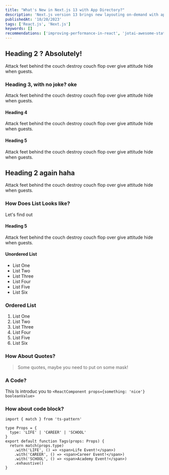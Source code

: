 ```yaml
---
title: "What's New in Next.js 13 with App Directory?"
description: 'Next.js version 13 brings new layouting on-demand with app directory'
publishedAt: '10/20/2023'
tags: ['React.js', 'Next.js']
keywords: []
recommendations: ['improving-performance-in-react', 'jotai-awesome-state-manager']
---
```


## Heading 2 ? Absolutely!

Attack feet behind the couch destroy couch flop over give attitude hide when guests.

### Heading 3, with no joke? oke

Attack feet behind the couch destroy couch flop over give attitude hide when guests.

#### Heading 4

Attack feet behind the couch destroy couch flop over give attitude hide when guests.

#### Heading 5

Attack feet behind the couch destroy couch flop over give attitude hide when guests.

## Heading 2 again haha

Attack feet behind the couch destroy couch flop over give attitude hide when guests.

### How Does List Looks like?

Let's find out

#### Heading 5

Attack feet behind the couch destroy couch flop over give attitude hide when guests.

#### Unordered List

- List One
- List Two
- List Three
- List Four
- List Five
- List Six

### Ordered List

1. List One
2. List Two
3. List Three
4. List Four
5. List Five
6. List Six

### How About Quotes?

> Some quotes, maybe you need to put on some mask!

### A Code?

This Is introduc you to `<ReactComponent props={something: 'nice'} booleanValue>`

### How about code block?

```tsx
import { match } from 'ts-pattern'

type Props = {
  type: 'LIFE' | 'CAREER' | 'SCHOOL'
}
export default function Tags(props: Props) {
  return match(props.type)
    .with('LIFE', () => <span>Life Event!</span>)
    .with('CAREER', () => <span>Career Event!</span>)
    .with('SCHOOL', () => <span>Academy Event!</span>)
    .exhaustive()
}
```
